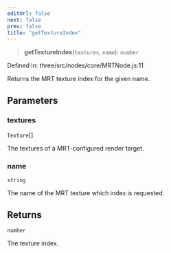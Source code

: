 ```yaml
---
editUrl: false
next: false
prev: false
title: "getTextureIndex"
---
```


> **getTextureIndex**(`textures`, `name`): `number`

Defined in: three/src/nodes/core/MRTNode.js:11

Returns the MRT texture index for the given name.

## Parameters

### textures

`Texture`[]

The textures of a MRT-configured render target.

### name

`string`

The name of the MRT texture which index is requested.

## Returns

`number`

The texture index.
